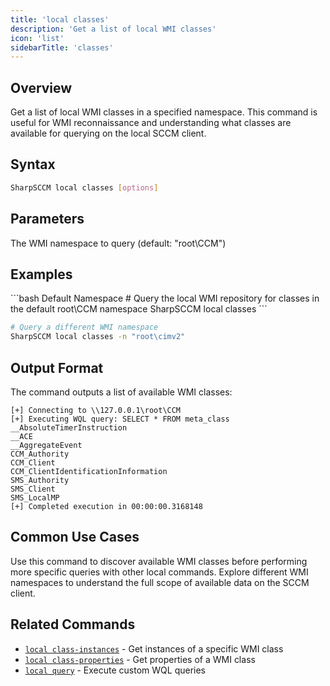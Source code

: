```yaml
---
title: 'local classes'
description: 'Get a list of local WMI classes'
icon: 'list'
sidebarTitle: 'classes'
---
```


## Overview

Get a list of local WMI classes in a specified namespace. This command is useful for WMI reconnaissance and understanding what classes are available for querying on the local SCCM client.

## Syntax

```bash
SharpSCCM local classes [options]
```

## Parameters

<ParamField path="wmi-namespace" type="string">
  The WMI namespace to query (default: "root\CCM")
</ParamField>

## Examples

<CodeGroup>
```bash Default Namespace
# Query the local WMI repository for classes in the default root\CCM namespace
SharpSCCM local classes
```

```bash Custom Namespace
# Query a different WMI namespace
SharpSCCM local classes -n "root\cimv2"
```
</CodeGroup>

## Output Format

The command outputs a list of available WMI classes:

```text
[+] Connecting to \\127.0.0.1\root\CCM
[+] Executing WQL query: SELECT * FROM meta_class
__AbsoluteTimerInstruction
__ACE
__AggregateEvent
CCM_Authority
CCM_Client
CCM_ClientIdentificationInformation
SMS_Authority
SMS_Client
SMS_LocalMP
[+] Completed execution in 00:00:00.3168148
```

## Common Use Cases

<Accordion title="WMI Reconnaissance">
  Use this command to discover available WMI classes before performing more specific queries with other local commands.
</Accordion>

<Accordion title="Namespace Exploration">
  Explore different WMI namespaces to understand the full scope of available data on the SCCM client.
</Accordion>

## Related Commands

- [`local class-instances`](/sharpsccm/commands/local/class-instances) - Get instances of a specific WMI class
- [`local class-properties`](/sharpsccm/commands/local/class-properties) - Get properties of a WMI class
- [`local query`](/sharpsccm/commands/local/query) - Execute custom WQL queries